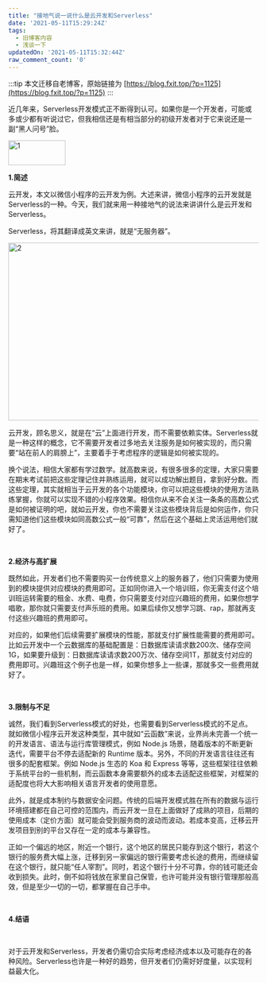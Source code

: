 ```yaml
---
title: "接地气说一说什么是云开发和Serverless"
date: '2021-05-11T15:29:24Z'
tags:
  - 旧博客内容
  - 浅谈一下
updatedOn: '2021-05-11T15:32:44Z'
raw_comment_count: '0'
---
```


:::tip
本文迁移自老博客，原始链接为 [https://blog.fxit.top/?p=1125](https://blog.fxit.top/?p=1125)
:::

近几年来，Serverless开发模式正不断得到认可。如果你是一个开发者，可能或多或少都有听说过它，但我相信还是有相当部分的初级开发者对于它来说还是一副“黑人问号”脸。

<img  src="https://oss.keke.su/image/old-fxblog-img/1c3c3b648530191b9b1f0201d79f4d3b.png" alt="1" width="115" height="50" />

<strong>1.</strong><strong>简述</strong>

云开发，本文以微信小程序的云开发为例。大述来讲，微信小程序的云开发就是Serverless的一种。今天，我们就来用一种接地气的说法来讲讲什么是云开发和Serverless。

Serverless，将其翻译成英文来讲，就是“无服务器”。

<img  src="https://oss.keke.su/image/old-fxblog-img/f8ead5d44113c3d453f723781aaee6d1.png" alt="2" width="899" height="358" />

云开发，顾名思义，就是在“云”上面进行开发，而不需要依赖实体。Serverless就是一种这样的概念，它不需要开发者过多地去关注服务是如何被实现的，而只需要“站在前人的肩膀上”，主要着手于考虑程序的逻辑是如何被实现的。

换个说法，相信大家都有学过数学。就高数来说，有很多很多的定理，大家只需要<span >在期末考试前</span>把这些定理记住并熟练运用，就可以成功解出题目，拿到好分数。而这些定理，其实就相当于云开发的各个功能模块，你可以把这些模块的使用方法熟练掌握，你就可以实现不错的小程序效果。相信你从来不会关注一条条的高数公式是如何被证明的吧，就如云开发，你也不需要关注这些模块背后是如何运作，你只需知道他们这些模块如同高数公式一般“可靠”，然后在这个基础上灵活运用他们就好了。

&nbsp;

<strong>2.</strong><strong>经济与高扩展</strong>

既然如此，开发者们也不需要购买一台传统意义上的服务器了，他们只需要为使用到的模块提供对应模块的费用即可。正如同你进入一个培训班，你无需支付这个培训班运转需要的租金、水费、电费，你只需要支付对应兴趣班的费用，如果你想学唱歌，那你就只需要支付声乐班的费用。如果后续你又想学习跳、rap，那就再支付这些兴趣班的费用即可。

对应的，如果他们后续需要扩展模块的性能，那就支付扩展性能需要的费用即可。比如云开发中一个云数据库的基础配置是：日数据库读请求数200次、储存空间1G，如果要升级到：日数据库读请求数200万次、储存空间1T，那就支付对应的费用即可。兴趣班这个例子也是一样，如果你想多上一些课，那就多交一些费用就好了。

&nbsp;

<strong>3.</strong><strong>限制与不足</strong>

诚然，我们看到Serverless模式的好处，也需要看到Serverless模式的不足点。就如微信小程序云开发这种类型，其中就如“云函数”来说，业界尚未完善一个统一的开发语言、语法与运行库管理模式，例如 Node.js 场景，随着版本的不断更新迭代，需要平台不停去适配新的 Runtime 版本。另外，不同的开发语言往往还有很多的配套框架。例如 Node.js 生态的 Koa 和 Express 等等，这些框架往往依赖于系统平台的一些机制，而云函数本身需要额外的成本去适配这些框架，对框架的适配度也将大大影响相关语言开发者的使用意愿。

此外，就是成本制约与数据安全问题。传统的后端开发模式胜在所有的数据与运行环境搭建都在自己可控的范围内，而云开发一旦在上面做好了成熟的项目，后期的使用成本（定价方面）就可能会受到服务商的波动而波动。若成本变高，迁移云开发项目到别的平台又存在一定的成本与兼容性。

正如一个偏远的地区，附近一个银行，这个地区的居民只能存到这个银行，若这个银行的服务费大幅上涨，迁移到另一家偏远的银行需要考虑长途的费用，而继续留在这个银行，就只能“任人宰割”。同时，若这个银行十分不可靠，你的钱可能还会收到损失。此时，倒不如将钱放在家里自己保管，也许可能并没有银行管理那般高效，但是至少一切的一切，都掌握在自己手中。

&nbsp;

<strong>4.</strong><strong>结语</strong>

&nbsp;

对于云开发和Serverless，开发者仍需切合实际考虑经济成本以及可能存在的各种风险。Serverless也许是一种好的趋势，但开发者们仍需好好度量，以实现利益最大化。

&nbsp;

&nbsp;
